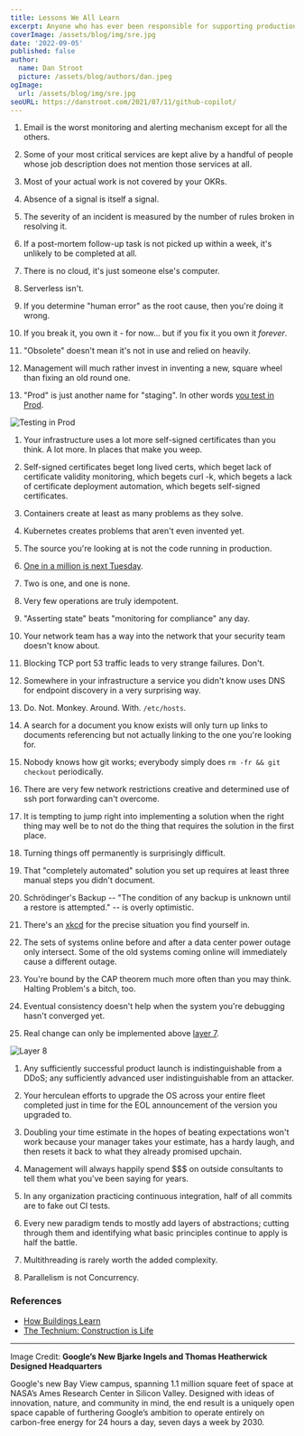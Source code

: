 ```yaml
---
title: Lessons We All Learn
excerpt: Anyone who has ever been responsible for supporting production systems learns some things along the way. For example...
coverImage: /assets/blog/img/sre.jpg
date: '2022-09-05'
published: false
author:
  name: Dan Stroot
  picture: /assets/blog/authors/dan.jpeg
ogImage:
  url: /assets/blog/img/sre.jpg
seoURL: https://danstroot.com/2021/07/11/github-copilot/
---
```


1. Email is the worst monitoring and alerting mechanism except for all the others.

1. Some of your most critical services are kept alive by a handful of people whose job description does not mention those services at all.

1. Most of your actual work is not covered by your OKRs.

1. Absence of a signal is itself a signal.

1. The severity of an incident is measured by the number of rules broken in resolving it.

1. If a post-mortem follow-up task is not picked up within a week, it's unlikely to be completed at all.

1. There is no cloud, it's just someone else's computer.

1. Serverless isn't.

1. If you determine "human error" as the root cause, then you're doing it wrong.

1. If you break it, you own it - for now... but if you fix it you own it _forever_.

1. "Obsolete" doesn't mean it's not in use and relied on heavily.

1. Management will much rather invest in inventing a new, square wheel than fixing an old round one.

1. "Prod" is just another name for "staging". In other words [you test in Prod](https://increment.com/testing/i-test-in-production/). 

![Testing in Prod](/assets/blog/img/prod_testing.jpg)

1. Your infrastructure uses a lot more self-signed certificates than you think. A lot more. In places that make you weep.

1. Self-signed certificates beget long lived certs, which beget lack of certificate validity monitoring, which begets curl -k, which begets a lack of certificate deployment automation, which begets self-signed certificates.

1. Containers create at least as many problems as they solve. 

1. Kubernetes creates problems that aren't even invented yet. 

1. The source you're looking at is not the code running in production.

1. [One in a million is next Tuesday](https://docs.microsoft.com/en-us/archive/blogs/larryosterman/one-in-a-million-is-next-tuesday).

1. Two is one, and one is none.

1. Very few operations are truly idempotent.

1. "Asserting state" beats "monitoring for compliance" any day.

1. Your network team has a way into the network that your security team doesn't know about.

1. Blocking TCP port 53 traffic leads to very strange failures. Don't.

1. Somewhere in your infrastructure a service you didn't know uses DNS for endpoint discovery in a very surprising way.

1. Do. Not. Monkey. Around. With. `/etc/hosts`.

1. A search for a document you know exists will only turn up links to documents referencing but not actually linking to the one you're looking for.

1. Nobody knows how git works; everybody simply does `rm -fr && git checkout` periodically.

1. There are very few network restrictions creative and determined use of ssh port forwarding can't overcome.

1. It is tempting to jump right into implementing a solution when the right thing may well be to not do the thing that requires the solution in the first place.

1. Turning things off permanently is surprisingly difficult.

1. That "completely automated" solution you set up requires at least three manual steps you didn't document.

1. Schrödinger's Backup -- "The condition of any backup is unknown until a restore is attempted." -- is overly optimistic.

1. There's an [xkcd](https://xkcd.com/) for the precise situation you find yourself in. 

1. The sets of systems online before and after a data center power outage only intersect. Some of the old systems coming online will immediately cause a different outage.

1. You're bound by the CAP theorem much more often than you may think. Halting Problem's a bitch, too.

1. Eventual consistency doesn't help when the system you're debugging hasn't converged yet.

1. Real change can only be implemented above [layer 7](https://en.wikipedia.org/wiki/OSI_model).

![Layer 8](/assets/blog/img/layer8.jpg)

1. Any sufficiently successful product launch is indistinguishable from a DDoS; any sufficiently advanced user indistinguishable from an attacker.

1. Your herculean efforts to upgrade the OS across your entire fleet completed just in time for the EOL announcement of the version you upgraded to.

1. Doubling your time estimate in the hopes of beating expectations won't work because your manager takes your estimate, has a hardy laugh, and then resets it back to what they already promised upchain.

1. Management will always happily spend $$$ on outside consultants to tell them what you've been saying for years.

1. In any organization practicing continuous integration, half of all commits are to fake out CI tests.

1. Every new paradigm tends to mostly add layers of abstractions; cutting through them and identifying what basic principles continue to apply is half the battle.

1. Multithreading is rarely worth the added complexity.

1. Parallelism is not Concurrency.

### References

- [How Buildings Learn](https://www.amazon.com/How-Buildings-Learn-Stewart-Brand/dp/0140139966)
- [The Technium: Construction is Life](https://kk.org/thetechnium/construction-is-life/)

---

Image Credit: **Google’s New Bjarke Ingels and Thomas Heatherwick Designed Headquarters**

<span className="text-sm">
Google's new Bay View campus, spanning 1.1 million square feet of space at NASA’s Ames Research Center in Silicon Valley. Designed with ideas of innovation, nature, and community in mind, the end result is a uniquely open space capable of furthering Google’s ambition to operate entirely on carbon-free energy for 24 hours a day, seven days a week by 2030.
</span>
